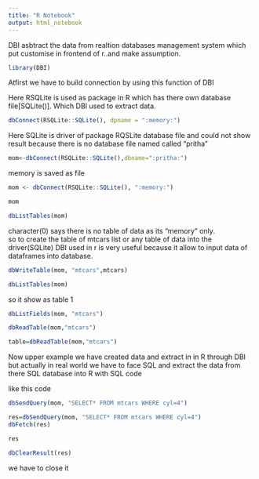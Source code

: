 ```yaml
---
title: "R Notebook"
output: html_notebook
---
```


DBI asbtract the data from realtion databases management system which put customise in frontend of r..and make assumption.

```r
library(DBI)
```
Atfirst we have to build connection by using this function of DBI

Here RSQLite is used as package in R which has there own database file[SQLite()].  Which DBI used to extract data.

```r
dbConnect(RSQLite::SQLite(), dpname = ":memory:")
```
Here SQLite is driver of package RQSLite database file and could not show result  because there is no database file named called "pritha"

```r
mom<-dbConnect(RSQLite::SQLite(),dbname=":pritha:")
```
memory is saved as file 
```r
mom <- dbConnect(RSQLite::SQLite(), ":memory:")
```

```r
mom
```
```r
dbListTables(mom)
```
character(0) says there is no table of data as its "memory" only.  
so to create the table of mtcars list or any table of data into the driver(SQLite)
DBI used in r is very useful because it allow  to input data of dataframes into database.

```r
dbWriteTable(mom, "mtcars",mtcars)
```

```r
dbListTables(mom)
```
so it show as table 1

```r
dbListFields(mom, "mtcars")
```
```r
dbReadTable(mom,"mtcars")
```

```r
table=dbReadTable(mom,"mtcars")
```

Now upper example we have created data and extract in in R through DBI but actually in real world we have to face SQL and extract the data from  there SQL database into R with SQL code

like this code
```r
dbSendQuery(mom, "SELECT* FROM mtcars WHERE cyl=4")
```
```r
res=dbSendQuery(mom, "SELECT* FROM mtcars WHERE cyl=4")
dbFetch(res)
```

```r
res
```


```r
dbClearResult(res)
```
we have to close it



